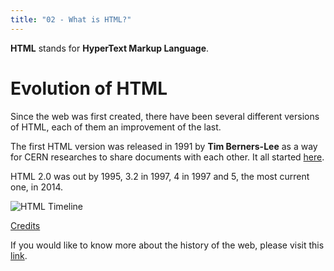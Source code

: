 ```yaml
---
title: "02 - What is HTML?"
---
```


**HTML** stands for **HyperText Markup Language**.

# Evolution of HTML

Since the web was first created, there have been several different versions of HTML, each of them an improvement of the last.

The first HTML version was released in 1991 by **Tim Berners-Lee** as a way for CERN researches to share documents with each other. It all started [here](http://info.cern.ch/).

HTML 2.0 was out by 1995, 3.2 in 1997, 4 in 1997 and 5, the most current one, in 2014.

![HTML Timeline](https://www.hostinger.com/tutorials/wp-content/uploads/sites/2/2017/03/milestones-of-HTML.jpg)

[Credits](https://www.hostinger.com/tutorials/difference-between-html-and-html5)

If you would like to know more about the history of the web, please visit this [link](https://thehistoryoftheweb.com/timeline/).